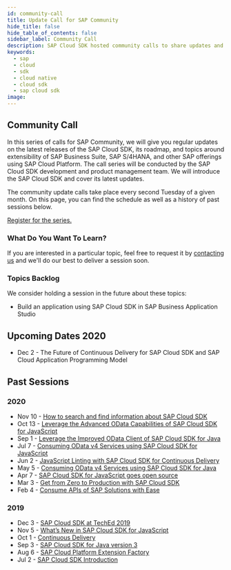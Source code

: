 ```yaml
---
id: community-call
title: Update Call for SAP Community
hide_title: false
hide_table_of_contents: false
sidebar_label: Community Call
description: SAP Cloud SDK hosted community calls to share updates and demonstrate best practices for developers.
keywords:
  - sap
  - cloud
  - sdk
  - cloud native
  - cloud sdk
  - sap cloud sdk
image:
---
```


## Community Call

In this series of calls for SAP Community, we will give you regular updates on the latest releases of the SAP Cloud SDK, its roadmap, and topics around extensibility of SAP Business Suite, SAP S/4HANA, and other SAP offerings using SAP Cloud Platform.
The call series will be conducted by the SAP Cloud SDK development and product management team.
We will introduce the SAP Cloud SDK and cover its latest updates.

The community update calls take place every second Tuesday of a given month.
On this page, you can find the schedule as well as a history of past sessions below.

[Register for the series.](https://sap-se.zoom.us/webinar/register/WN_dBtYmF5IR7Gb8TMjHqEvhw)

### What Do You Want To Learn?

If you are interested in a particular topic, feel free to request it by [contacting us](mailto:cloudsdk@sap.com) and we'll do our best to deliver a session soon.

### Topics Backlog

We consider holding a session in the future about these topics:

- Build an application using SAP Cloud SDK in SAP Business Application Studio

## Upcoming Dates 2020

- Dec 2 - The Future of Continuous Delivery for SAP Cloud SDK and SAP Cloud Application Programming Model

## Past Sessions

### 2020

- Nov 10 - [How to search and find information about SAP Cloud SDK](https://www.youtube.com/watch?v=RFenM8uqEYQ)
- Oct 13 - [Leverage the Advanced OData Capabilities of SAP Cloud SDK for JavaScript](https://www.youtube.com/watch?v=B2UQWiZMGE8)
- Sep 1 - [Leverage the Improved OData Client of SAP Cloud SDK for Java](https://www.youtube.com/watch?v=kwmtWJoOtyk)
- Jul 7 - [Consuming OData v4 Services using SAP Cloud SDK for JavaScript](https://www.youtube.com/watch?v=O1jRbANWcrA)
- Jun 2 - [JavaScript Linting with SAP Cloud SDK for Continuous Delivery](https://www.youtube.com/watch?v=5VV7QnfHtWY)
- May 5 - [Consuming OData v4 Services using SAP Cloud SDK for Java](https://www.youtube.com/watch?v=p_JTapzii_I)
- Apr 7 - [SAP Cloud SDK for JavaScript goes open source](https://www.youtube.com/watch?v=nRWXlxgdnmk)
- Mar 3 - [Get from Zero to Production with SAP Cloud SDK](https://www.youtube.com/watch?v=f3XG4hFiWdM)
- Feb 4 - [Consume APIs of SAP Solutions with Ease](https://www.youtube.com/watch?v=RqdBKZBO76I)

### 2019

- Dec 3 - [SAP Cloud SDK at TechEd 2019](https://www.youtube.com/watch?v=TlNZy8-07ss&t=10s)
- Nov 5 - [What’s New in SAP Cloud SDK for JavaScript](https://www.youtube.com/watch?v=jv-bS9lK8zk)
- Oct 1 - [Continuous Delivery](https://www.youtube.com/watch?v=M2chjvlrsF8)
- Sep 3 - [SAP Cloud SDK for Java version 3](https://www.youtube.com/watch?v=l3P9-wqIhYA)
- Aug 6 - [SAP Cloud Platform Extension Factory](https://www.youtube.com/watch?v=aTuNXF-Alp4)
- Jul 2 - [SAP Cloud SDK Introduction](https://www.youtube.com/watch?v=jNovhlGzg78)
